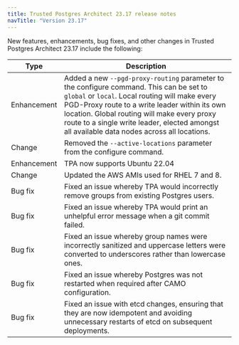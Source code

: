 ```yaml
---
title: Trusted Postgres Architect 23.17 release notes 
navTitle: "Version 23.17"
---
```



New features, enhancements, bug fixes, and other changes in Trusted Postgres Architect 23.17 include the following:

| Type | Description |
| ---- |------------ |
| Enhancement | Added a new `--pgd-proxy-routing` parameter to the configure command. This can be set to `global` or `local`. Local routing will make every PGD-Proxy route to a write leader within its own location. Global routing will make every proxy route to a single write leader, elected amongst all available data nodes across all locations. |
| Change | Removed the `--active-locations` parameter from the configure command. |
| Enhancement | TPA now supports Ubuntu 22.04 |
| Change | Updated the AWS AMIs used for RHEL 7 and 8. |
| Bug fix | Fixed an issue whereby TPA would incorrectly remove groups from existing Postgres users. |
| Bug fix | Fixed an issue whereby TPA would print an unhelpful error message when a git commit failed. |
| Bug fix | Fixed an issue whereby group names were incorrectly sanitized and uppercase letters were converted to underscores rather than lowercase ones. |
| Bug fix | Fixed an issue whereby Postgres was not restarted when required after CAMO configuration. |
| Bug fix | Fixed an issue with etcd changes, ensuring that they are now idempotent and avoiding unnecessary restarts of etcd on subsequent deployments. |